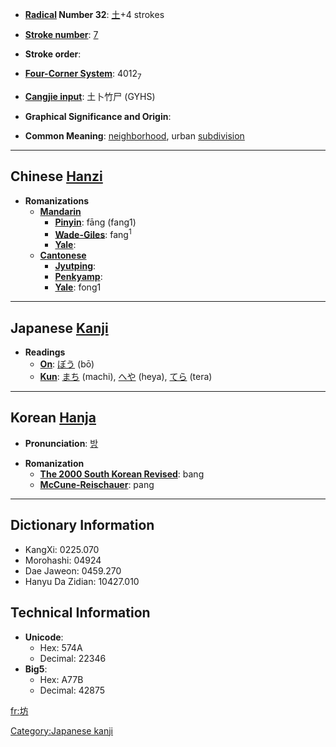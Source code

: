 * '''[[Wiktionary:Chinese radical index| Radical]] Number 32''': [[Wiktionary:Chinese radical index 土|土]]+4 strokes

* '''[[Wiktionary:Chinese total strokes index|Stroke number]]''': [[Wiktionary:Chinese total strokes index 7|7]]

* '''Stroke order''': 

* '''[[Wiktionary:Chinese four corner index|Four-Corner System]]''': 4012<sub>7</sub>

* '''[[Wiktionary:Chinese Cangjie index|Cangjie input]]''': 土卜竹尸 (GYHS)

* '''Graphical Significance and Origin''': 

* '''Common Meaning''': [[neighborhood]], urban [[subdivision]]

----

== Chinese [[Hanzi]] ==

* '''Romanizations'''
** '''[[Mandarin]]'''
*** '''[[Pinyin]]''': fāng (fang1)
*** '''[[Wade-Giles]]''': fang<sup>1</sup>
*** '''[[Yale]]''': 
** '''[[Cantonese]]'''
*** '''[[Jyutping]]''':
*** '''[[Penkyamp]]''': 
*** '''[[Yale]]''': fong1
 

----

== Japanese [[Kanji]] ==

* '''Readings'''
** '''[[On]]''': [[ぼう]] (bō)
** '''[[Kun]]''': [[まち]] (machi), [[へや]] (heya), [[てら]] (tera)


----

== Korean [[Hanja]] ==

* '''Pronunciation''': [[방]]

* '''Romanization'''
** '''[[The 2000 South Korean Revised Romanization|The 2000 South Korean Revised]]''': bang
** '''[[McCune-Reischauer]]''': pang

----

== Dictionary Information ==

* KangXi: 0225.070
* Morohashi: 04924
* Dae Jaweon: 0459.270
* Hanyu Da Zidian: 10427.010

== Technical Information ==

* '''Unicode''':
** Hex: 574A
** Decimal: 22346
* '''Big5''':
** Hex: A77B
** Decimal: 42875

[[Category:Japanese kanji]]

[[fr:坊]]
